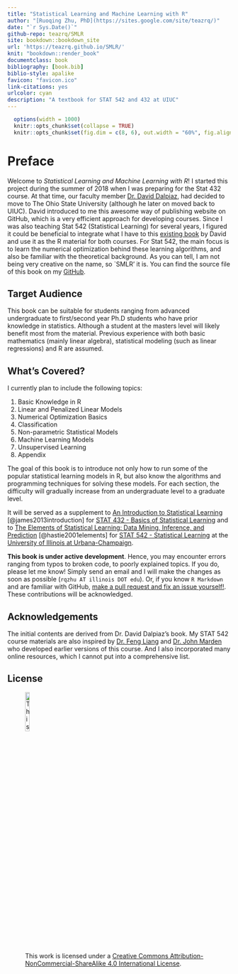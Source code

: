 ```yaml
--- 
title: "Statistical Learning and Machine Learning with R"
author: "[Ruoqing Zhu, PhD](https://sites.google.com/site/teazrq/)"
date: "`r Sys.Date()`"
github-repo: teazrq/SMLR
site: bookdown::bookdown_site
url: 'https://teazrq.github.io/SMLR/'
knit: "bookdown::render_book"
documentclass: book
bibliography: [book.bib]
biblio-style: apalike
favicon: "favicon.ico"
link-citations: yes
urlcolor: cyan
description: "A textbook for STAT 542 and 432 at UIUC"
---
```


```r
  options(width = 1000)
  knitr::opts_chunk$set(collapse = TRUE)
  knitr::opts_chunk$set(fig.dim = c(8, 6), out.width = "60%", fig.align = 'center')
```

# Preface {-}

Welcome to *Statistical Learning and Machine Learning with R*! I started this project during the summer of 2018 when I was preparing for the Stat 432 course. At that time, our faculty member [Dr. David Dalpiaz](https://daviddalpiaz.com/teaching.html), had decided to move to The Ohio State University (although he later on moved back to UIUC). David introduced to me this awesome way of publishing website on GitHub, which is a very efficient approach for developing courses. Since I was also teaching Stat 542 (Statistical Learning) for several years, I figured it could be beneficial to integrate what I have to this [existing book](https://daviddalpiaz.github.io/r4sl/) by David and use it as the R material for both courses. For Stat 542, the main focus is to learn the numerical optimization behind these learning algorithms, and also be familiar with the theoretical background. As you can tell, I am not being very creative on the name, so `SMLR' it is. You can find the source file of this book on my [GitHub](https://teazrq.github.io/SMLR/).

## Target Audience {-}

This book can be suitable for students ranging from advanced undergraduate to first/second year Ph.D students who have prior knowledge in statistics. Although a student at the masters level will likely benefit most from the material. Previous experience with both basic mathematics (mainly linear algebra), statistical modeling (such as linear regressions) and R are assumed.

## What's Covered? {-}

I currently plan to include the following topics:

1. Basic Knowledge in R
2. Linear and Penalized Linear Models
3. Numerical Optimization Basics
4. Classification
5. Non-parametric Statistical Models
6. Machine Learning Models
7. Unsupervised Learning
8. Appendix

The goal of this book is to introduce not only how to run some of the popular statistical learning models in R, but also know the algorithms and programming techniques for solving these models. For each section, the difficulty will gradually increase from an undergraduate level to a graduate level. 

It will be served as a supplement to [An Introduction to Statistical Learning](http://www-bcf.usc.edu/~gareth/ISL/) [@james2013introduction] for [STAT 432 - Basics of Statistical Learning](https://go.illinois.edu/stat432) and to [The Elements of 
Statistical Learning: Data Mining, Inference, and Prediction](https://web.stanford.edu/~hastie/ElemStatLearn/) [@hastie2001elements] for [STAT 542 - Statistical Learning](https://go.illinois.edu/stat542) at the [University of Illinois at Urbana-Champaign](http://illinois.edu/).

**This book is under active development**. Hence, you may encounter errors ranging from typos to broken code, to poorly explained topics. If you do, please let me know! Simply send an email and I will make the changes as soon as possible (`rqzhu AT illinois DOT edu`). Or, if you know `R Markdown` and are familiar with GitHub, [make a pull request and fix an issue yourself!](https://github.com/teazrq/SLWR). These contributions will be acknowledged. 

## Acknowledgements {-}

The initial contents are derived from Dr. David Dalpiaz's book. My STAT 542 course materials are also inspired by [Dr. Feng Liang](https://stat.illinois.edu/directory/profile/liangf) and [Dr. John Marden](https://stat.illinois.edu/directory/profile/jimarden) who developed earlier versions of this course. And I also incorporated many online resources, which I cannot put into a comprehensive list. 

## License {-}

![This work is licensed under a [Creative Commons Attribution-NonCommercial-ShareAlike 4.0 International License](http://creativecommons.org/licenses/by-nc-sa/4.0/).](images/cc.png){width=15%}